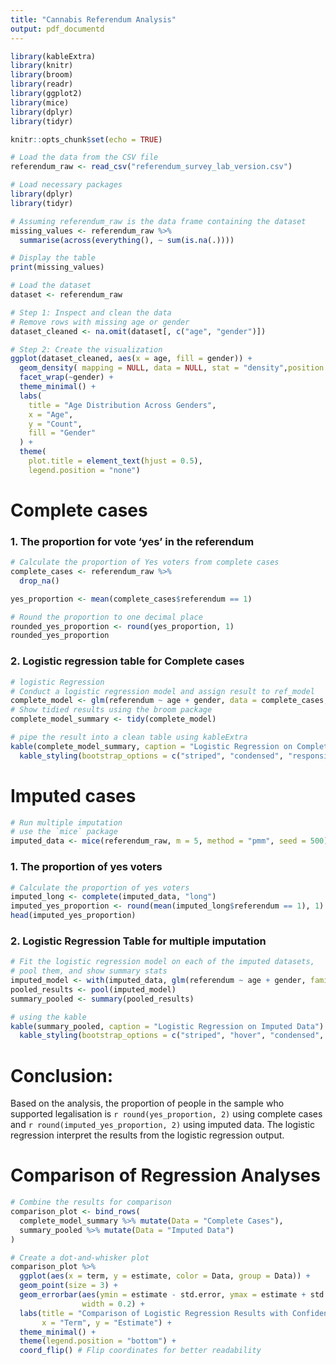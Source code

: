 ```yaml
---
title: "Cannabis Referendum Analysis"
output: pdf_documentd
---
```



```r
library(kableExtra)
library(knitr)
library(broom)
library(readr)
library(ggplot2)
library(mice)
library(dplyr)
library(tidyr)
```

```r
knitr::opts_chunk$set(echo = TRUE)
```


```r
# Load the data from the CSV file
referendum_raw <- read_csv("referendum_survey_lab_version.csv")
```

```r
# Load necessary packages
library(dplyr)
library(tidyr)

# Assuming referendum_raw is the data frame containing the dataset
missing_values <- referendum_raw %>%
  summarise(across(everything(), ~ sum(is.na(.))))

# Display the table
print(missing_values)

```

```r
# Load the dataset
dataset <- referendum_raw

# Step 1: Inspect and clean the data
# Remove rows with missing age or gender
dataset_cleaned <- na.omit(dataset[, c("age", "gender")])

# Step 2: Create the visualization
ggplot(dataset_cleaned, aes(x = age, fill = gender)) +
  geom_density( mapping = NULL, data = NULL, stat = "density",position = "identity") +
  facet_wrap(~gender) +
  theme_minimal() +
  labs(
    title = "Age Distribution Across Genders",
    x = "Age",
    y = "Count",
    fill = "Gender"
  ) +
  theme(
    plot.title = element_text(hjust = 0.5),
    legend.position = "none")
```
# Complete cases 
### 1. The proportion for vote ‘yes’ in the referendum
```r
# Calculate the proportion of Yes voters from complete cases
complete_cases <- referendum_raw %>%
  drop_na()

yes_proportion <- mean(complete_cases$referendum == 1)

# Round the proportion to one decimal place
rounded_yes_proportion <- round(yes_proportion, 1)
rounded_yes_proportion
```
### 2. Logistic regression table for Complete cases
```r
# logistic Regression
# Conduct a logistic regression model and assign result to ref_model
complete_model <- glm(referendum ~ age + gender, data = complete_cases, family = binomial)
# Show tidied results using the broom package
complete_model_summary <- tidy(complete_model)

# pipe the result into a clean table using kableExtra
kable(complete_model_summary, caption = "Logistic Regression on Complete Cases") %>%
  kable_styling(bootstrap_options = c("striped", "condensed", "responsive"))
```
# Imputed cases
```r
# Run multiple imputation
# use the `mice` package
imputed_data <- mice(referendum_raw, m = 5, method = "pmm", seed = 500)
```
### 1. The proportion of yes voters
```r
# Calculate the proportion of yes voters
imputed_long <- complete(imputed_data, "long")
imputed_yes_proportion <- round(mean(imputed_long$referendum == 1), 1)
head(imputed_yes_proportion)

```
### 2. Logistic Regression Table for multiple imputation
```r
# Fit the logistic regression model on each of the imputed datasets,
# pool them, and show summary stats
imputed_model <- with(imputed_data, glm(referendum ~ age + gender, family = binomial))
pooled_results <- pool(imputed_model)
summary_pooled <- summary(pooled_results)

# using the kable
kable(summary_pooled, caption = "Logistic Regression on Imputed Data") %>%
  kable_styling(bootstrap_options = c("striped", "hover", "condensed", "responsive"))

```

# Conclusion:
Based on the analysis, the proportion of people in the sample who supported legalisation is `r round(yes_proportion, 2)` using complete cases and `r round(imputed_yes_proportion, 2)` using imputed data. The logistic regression interpret the results from the logistic regression output.


# Comparison of Regression Analyses
```r
# Combine the results for comparison
comparison_plot <- bind_rows(
  complete_model_summary %>% mutate(Data = "Complete Cases"),
  summary_pooled %>% mutate(Data = "Imputed Data")
)

# Create a dot-and-whisker plot
comparison_plot %>%
  ggplot(aes(x = term, y = estimate, color = Data, group = Data)) +
  geom_point(size = 3) +
  geom_errorbar(aes(ymin = estimate - std.error, ymax = estimate + std.error),
                width = 0.2) +
  labs(title = "Comparison of Logistic Regression Results with Confidence Intervals",
       x = "Term", y = "Estimate") +
  theme_minimal() +
  theme(legend.position = "bottom") +
  coord_flip() # Flip coordinates for better readability

```
